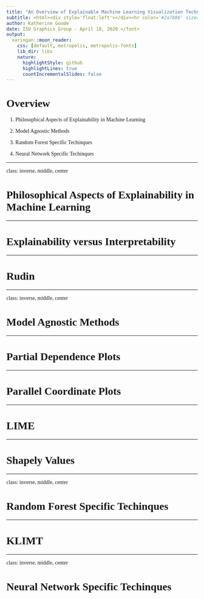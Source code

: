 ```yaml
---
title: "An Overview of Explainable Machine Learning Visualization Techniques"
subtitle: <html><div style='float:left'></div><hr color='#2a7886' size=5px width=790px></html> <html><div style='float:left'></div><hr color='#512b58' size=2.5px width=790px></html> 
author: Katherine Goode
date: ISU Graphics Group - April 10, 2020 </font>
output:
  xaringan::moon_reader:
    css: [default, metropolis, metropolis-fonts]
    lib_dir: libs
    nature:
      highlightStyle: github
      highlightLines: true
      countIncrementalSlides: false
---
```


<style>

.remark-slide-content {
  background-color: #FFFFFF;
  border-top: 80px solid #396362;
  font-size: 20px;
  font-weight: 300;
  line-height: 1.5;
  padding: 1em 2em 1em 2em
}

.inverse {
  background-color: #512b58;
  border-top: 80px solid #512b58;
  text-shadow: none;
	background-position: 50% 75%;
  background-size: 150px;
}

.remark-slide-content > h1 {
  font-family: 'Skia';
  font-weight: normal;
  font-size: 45px;
  margin-top: -95px;
  margin-left: -00px;
  color: #FFFFFF;
}

.title-slide {
  background-color: #FFFFFF;
  border-top: 80px solid #FFFFFF;
  background-image: none;
}

.title-slide > h1  {
  color: #111111;
  font-size: 40px;
  text-shadow: none;
  font-weight: 400;
  text-align: left;
  margin-left: 15px;
  padding-top: 80px;
}
.title-slide > h2  {
  margin-top: -25px;
  padding-bottom: -20px;
  color: #111111;
  text-shadow: none;
  font-weight: 300;
  font-size: 35px;
  text-align: left;
  margin-left: 15px;
}
.title-slide > h3  {
  color: #111111;
  text-shadow: none;
  font-weight: 300;
  font-size: 25px;
  text-align: left;
  margin-left: 15px;
  margin-bottom: -30px;
}

body {
  font-family: 'Skia';
}

.remark-slide-number {
  font-size: 13pt;
  font-family: 'Skia';
  color: #272822;
  opacity: 1;
}
.inverse .remark-slide-number {
  font-size: 13pt;
  font-family: 'Skia';
  color: #FAFAFA;
  opacity: 1;
}

</style>


# Overview

1. Philosophical Aspects of Explainability in Machine Learning

2. Model Agnostic Methods

3. Random Forest Specific Techinques

4. Neural Network Specific Techinques

---

class: inverse, middle, center

# Philosophical Aspects of Explainability in Machine Learning

---

# Explainability versus Interpretability

---

# Rudin

---

class: inverse, middle, center

# Model Agnostic Methods

---

# Partial Dependence Plots

---

# Parallel Coordinate Plots

---


# LIME

---

# Shapely Values

---

class: inverse, middle, center

# Random Forest Specific Techinques

---

# KLIMT

---

class: inverse, middle, center

# Neural Network Specific Techinques

